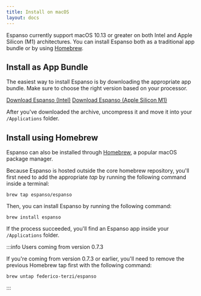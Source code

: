 ```yaml
---
title: Install on macOS
layout: docs
---
```



Espanso currently support macOS 10.13 or greater on both Intel and Apple Silicon (M1) architectures.
You can install Espanso both as a traditional app bundle or by using [Homebrew](https://brew.sh/).

## Install as App Bundle

The easiest way to install Espanso is by downloading the appropriate app bundle. 
Make sure to choose the right version based on your processor.


<div className="">
<a className="btn btn-lg mybtn mb-4" href={siteConfig.customFields.MAC_INTEL_DOWNLOAD_URL} role="button">Download Espanso (Intel)</a>
<a className="btn btn-lg mybtn mb-4" href={siteConfig.customFields.MAC_M1_DOWNLOAD_URL} role="button">Download Espanso (Apple Silicon M1)</a>
</div>

After you've downloaded the archive, uncompress it and move it into your `/Applications` folder.

<PossibleProblems />

## Install using Homebrew

Espanso can also be installed through [Homebrew](https://brew.sh/), a popular macOS package manager.

Because Espanso is hosted outside the core homebrew repository, you'll first need to add the appropriate
_tap_ by running the following command inside a terminal:

```
brew tap espanso/espanso
```

Then, you can install Espanso by running the following command:

```
brew install espanso
```

If the process succeeded, you'll find an Espanso app inside your `/Applications` folder.

:::info Users coming from version 0.7.3

If you're coming from version 0.7.3 or earlier, you'll need to remove the previous Homebrew tap
first with the following command:

```
brew untap federico-terzi/espanso
```

:::

<PossibleProblems />